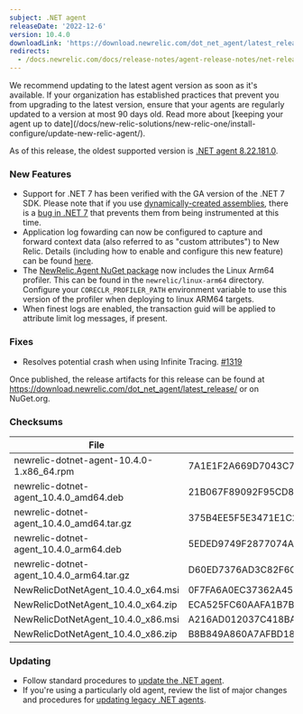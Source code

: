 ```yaml
---
subject: .NET agent
releaseDate: '2022-12-6'
version: 10.4.0
downloadLink: 'https://download.newrelic.com/dot_net_agent/latest_release'
redirects:
  - /docs.newrelic.com/docs/release-notes/agent-release-notes/net-release-notes/net-agent-1030
---
```


<Callout variant="important">
We recommend updating to the latest agent version as soon as it's available. If your organization has established practices that prevent you from upgrading to the latest version, ensure that your agents are regularly updated to a version at most 90 days old. Read more about [keeping your agent up to date](/docs/new-relic-solutions/new-relic-one/install-configure/update-new-relic-agent/).

As of this release, the oldest supported version is [.NET agent 8.22.181.0](/docs/release-notes/agent-release-notes/net-release-notes/agent-8221810).
</Callout>

### New Features
* Support for .NET 7 has been verified with the GA version of the .NET 7 SDK. Please note that if you use [dynamically-created assemblies](https://learn.microsoft.com/en-us/dotnet/framework/reflection-and-codedom/emitting-dynamic-methods-and-assemblies), there is a [bug in .NET 7](https://github.com/dotnet/runtime/issues/76016) that prevents them from being instrumented at this time.
* Application log fowarding can now be configured to capture and forward context data (also referred to as "custom attributes") to New Relic.  Details (including how to enable and configure this new feature) can be found [here](https://docs.newrelic.com/docs/logs/logs-context/net-configure-logs-context-all/).
* The [NewRelic.Agent NuGet package](https://www.nuget.org/packages/NewRelic.Agent) now includes the Linux Arm64 profiler. This can be found in the `newrelic/linux-arm64` directory. Configure your `CORECLR_PROFILER_PATH` environment variable to use this version of the profiler when deploying to linux ARM64 targets.
* When finest logs are enabled, the transaction guid will be applied to attribute limit log messages, if present.

### Fixes
* Resolves potential crash when using Infinite Tracing. [#1319](https://github.com/newrelic/newrelic-dotnet-agent/issues/1319)

Once published, the release artifacts for this release can be found at https://download.newrelic.com/dot_net_agent/latest_release/ or on NuGet.org.

### Checksums
| File | SHA - 256  Hash |
| ---| ---|
| newrelic-dotnet-agent-10.4.0-1.x86_64.rpm | 7A1E1F2A669D7043C7BCAEE0DF13993928CAC392981253F3AB443ADC5E280EB2 |
| newrelic-dotnet-agent_10.4.0_amd64.deb | 21B067F89092F95CD8420BFE285A8B034F7BF25E8FDF04353934F59FE862D761 |
| newrelic-dotnet-agent_10.4.0_amd64.tar.gz | 375B4EE5F5E3471E1C2CC8029F07EEA1613D113EB9490B3F852043076E5B4038 |
| newrelic-dotnet-agent_10.4.0_arm64.deb | 5EDED9749F2877074ABEB10480F4DF351C6EB25B2CB971A25284CADBABFF0EE7 |
| newrelic-dotnet-agent_10.4.0_arm64.tar.gz | D60ED7376AD3C82F6C0ED0A57386D3CBF98D5FB003343278C74E5B894ABD57E9 |
| NewRelicDotNetAgent_10.4.0_x64.msi | 0F7FA6A0EC37362A4575DD4C300F74D2B616AE5817EB9A36E7100C9AE185D970 |
| NewRelicDotNetAgent_10.4.0_x64.zip | ECA525FC60AAFA1B7B671C7F380D7AB4C35DA2B123A87E2C34C57C5EB118ECD8 |
| NewRelicDotNetAgent_10.4.0_x86.msi | A216AD012037C418BAF09D0C3795D0CDE5B458070504985E2C1E567DCF7E4D03 |
| NewRelicDotNetAgent_10.4.0_x86.zip | B8B849A860A7AFBD18931179EEB5C18722D3AD5F2EEF8ABF26BDC811BD791B59 |

### Updating

* Follow standard procedures to [update the .NET agent](/docs/agents/net-agent/installation-configuration/update-net-agent).
* If you're using a particularly old agent, review the list of major changes and procedures for [updating legacy .NET agents](/docs/agents/net-agent/troubleshooting/upgrade-legacy-net-agents).
